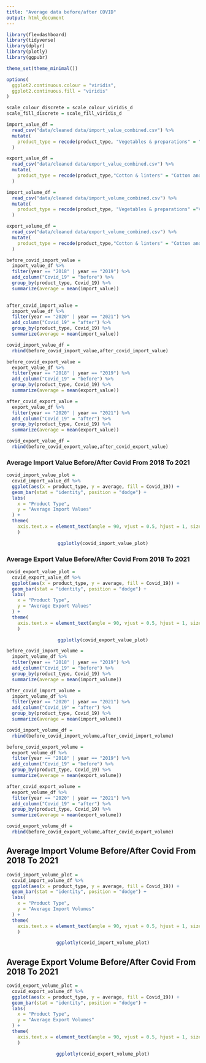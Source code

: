 ```yaml
---
title: "Average data before/after COVID"
output: html_document
---
```


```r
library(flexdashboard)
library(tidyverse)
library(dplyr)
library(plotly)
library(ggpubr)

theme_set(theme_minimal())

options(
  ggplot2.continuous.colour = "viridis",
  ggplot2.continuous.fill = "viridis"
)

scale_colour_discrete = scale_colour_viridis_d
scale_fill_discrete = scale_fill_viridis_d
```

```r
import_value_df = 
  read_csv("data/cleaned data/import_value_combined.csv") %>% 
  mutate(
    product_type = recode(product_type, "Vegetables & preparations" = "Vegetables and preparations","Fruits & preparations" = "Fruits and preparations", "Grains & feeds" = "Grains and feeds","Beef & veal" = "Beef and veal", "Coffee & products" = "Coffee and products", "Cotton & linters" = "Cotton and linters","Cut flowers & nursery stock" = "Cut flowers and nursery stock","Oilseeds & products" = "Oilseeds and products","Red meats & products" = "Red meats and products", "Sugar & related products" = "Sugar and related products","Tree nuts & preparations" = "Tree nuts and preparations")
  )

export_value_df = 
  read_csv("data/cleaned data/export_value_combined.csv") %>% 
  mutate(
    product_type = recode(product_type,"Cotton & linters" = "Cotton and linters","Red meats & products" = "Red meats and products","Tree nuts & preparations" = "Tree nuts and preparations","Grains & feeds" = "Grains and feeds", "Hides & skins" = "Hides and skins","Poultry meats & products" = "Poultry meats and products","Fruits & products" = "Fruits and products","Sugar & tropical products" = "Sugar and tropical products","Animal feeds & oil meal" = "Animal feeds and oil meal")
  )

import_volume_df = 
  read_csv("data/cleaned data/import_volume_combined.csv") %>% 
  mutate(
    product_type = recode(product_type, "Vegetables & preparations" ="Vegetables and preparations","Fruits & preparations" = "Fruits and preparations", "Grains & feeds" = "Grains and feeds","Beef & veal" = "Beef and veal", "Coffee & products" = "Coffee and products", "Cotton & linters" = "Cotton and linters","Cut flowers & nursery stock" = "Cut flowers and nursery stock","Oilseeds & products" = "Oilseeds and products","Red meats & products" = "Red meats and products", "Sugar & related products" = "Sugar and related products","Tree nuts & preparations" = "Tree nuts and preparations")
  )

export_volume_df = 
  read_csv("data/cleaned data/export_volume_combined.csv") %>% 
  mutate(
    product_type = recode(product_type,"Cotton & linters" = "Cotton and linters","Red meats & products" = "Red meats and products","Tree nuts & preparations" = "Tree nuts and preparations","Grains & feeds" = "Grains and feeds", "Hides & skins" = "Hides and skins","Poultry meats & products" = "Poultry meats and products","Fruits & products" = "Fruits and products","Sugar & tropical products" = "Sugar and tropical products","Animal feeds & oil meal" = "Animal feeds and oil meal")
  )
```


```r
before_covid_import_value =
  import_value_df %>% 
  filter(year == "2018" | year == "2019") %>% 
  add_column("Covid_19" = "before") %>% 
  group_by(product_type, Covid_19) %>% 
  summarize(average = mean(import_value)) 
  

after_covid_import_value =
  import_value_df %>% 
  filter(year == "2020" | year == "2021") %>% 
  add_column("Covid_19" = "after") %>% 
  group_by(product_type, Covid_19) %>% 
  summarize(average = mean(import_value)) 

covid_import_value_df = 
  rbind(before_covid_import_value,after_covid_import_value)

before_covid_export_value =
  export_value_df %>% 
  filter(year == "2018" | year == "2019") %>% 
  add_column("Covid_19" = "before") %>% 
  group_by(product_type, Covid_19) %>% 
  summarize(average = mean(export_value))

after_covid_export_value =
  export_value_df %>% 
  filter(year == "2020" | year == "2021") %>% 
  add_column("Covid_19" = "after") %>% 
  group_by(product_type, Covid_19) %>% 
  summarize(average = mean(export_value)) 

covid_export_value_df = 
  rbind(before_covid_export_value,after_covid_export_value)

```


### Average Import Value Before/After Covid From 2018 To 2021


```r
covid_import_value_plot =  
  covid_import_value_df %>%
  ggplot(aes(x = product_type, y = average, fill = Covid_19)) +
  geom_bar(stat = "identity", position = "dodge") +
  labs(
    x = "Product Type",
    y = "Average Import Values"
  ) +
  theme(
    axis.text.x = element_text(angle = 90, vjust = 0.5, hjust = 1, size = 6)
    ) 

```

<center>
```r
ggplotly(covid_import_value_plot)
```
</center>


### Average Export Value Before/After Covid From 2018 To 2021

```r
covid_export_value_plot =  
  covid_export_value_df %>%
  ggplot(aes(x = product_type, y = average, fill = Covid_19)) +
  geom_bar(stat = "identity", position = "dodge") +
  labs(
    x = "Product Type",
    y = "Average Export Values"
  ) +
  theme(
    axis.text.x = element_text(angle = 90, vjust = 0.5, hjust = 1, size = 6)
    )


```

<center>
```r
ggplotly(covid_export_value_plot)
```
</center>


```r
before_covid_import_volume =
  import_volume_df %>%
  filter(year == "2018" | year == "2019") %>% 
  add_column("Covid_19" = "before") %>% 
  group_by(product_type, Covid_19) %>% 
  summarize(average = mean(import_volume))

after_covid_import_volume =
  import_volume_df %>% 
  filter(year == "2020" | year == "2021") %>% 
  add_column("Covid_19" = "after") %>% 
  group_by(product_type, Covid_19) %>% 
  summarize(average = mean(import_volume))

covid_import_volume_df = 
  rbind(before_covid_import_volume,after_covid_import_volume)

before_covid_export_volume =
  export_volume_df %>%
  filter(year == "2018" | year == "2019") %>% 
  add_column("Covid_19" = "before") %>% 
  group_by(product_type, Covid_19) %>% 
  summarize(average = mean(export_volume)) 

after_covid_export_volume =
  export_volume_df %>% 
  filter(year == "2020" | year == "2021") %>% 
  add_column("Covid_19" = "after") %>% 
  group_by(product_type, Covid_19) %>% 
  summarize(average = mean(export_volume)) 

covid_export_volume_df = 
  rbind(before_covid_export_volume,after_covid_export_volume)
```

## Average Import Volume Before/After Covid From 2018 To 2021

```r
covid_import_volume_plot =  
  covid_import_volume_df %>%
  ggplot(aes(x = product_type, y = average, fill = Covid_19)) +
  geom_bar(stat = "identity", position = "dodge") +
  labs(
    x = "Product Type",
    y = "Average Import Volumes"
  ) +
  theme(
    axis.text.x = element_text(angle = 90, vjust = 0.5, hjust = 1, size = 6)
    ) 


```

<center>
```r
ggplotly(covid_import_volume_plot)
```
</center>

## Average Export Volume Before/After Covid From 2018 To 2021

```r
covid_export_volume_plot =  
  covid_export_volume_df %>%
  ggplot(aes(x = product_type, y = average, fill = Covid_19)) +
  geom_bar(stat = "identity", position = "dodge") +
  labs(
    x = "Product Type",
    y = "Average Export Volumes"
  ) +
  theme(
    axis.text.x = element_text(angle = 90, vjust = 0.5, hjust = 1, size = 6)
    )

```

<center>
```r
ggplotly(covid_export_volume_plot)
```
</center>
